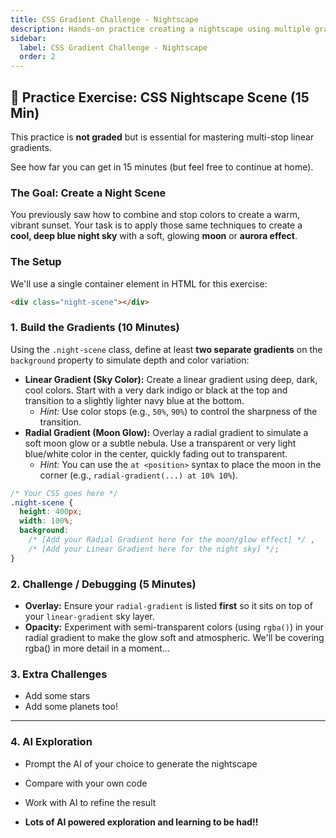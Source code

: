 ```yaml
---
title: CSS Gradient Challenge - Nightscape
description: Hands-on practice creating a nightscape using multiple gradients.
sidebar:
  label: CSS Gradient Challenge - Nightscape
  order: 2
---
```


## 🌃 Practice Exercise: CSS Nightscape Scene (15 Min)

This practice is **not graded** but is essential for mastering multi-stop linear gradients.

See how far you can get in 15 minutes (but feel free to continue at home).

### The Goal: Create a Night Scene

You previously saw how to combine and stop colors to create a warm, vibrant sunset. Your task is to apply those same techniques to create a **cool, deep blue night sky** with a soft, glowing **moon** or **aurora effect**.

### The Setup

We'll use a single container element in HTML for this exercise:

```html
<div class="night-scene"></div>
```

### 1\. Build the Gradients (10 Minutes)

Using the `.night-scene` class, define at least **two separate gradients** on the `background` property to simulate depth and color variation:

- **Linear Gradient (Sky Color):** Create a linear gradient using deep, dark, cool colors. Start with a very dark indigo or black at the top and transition to a slightly lighter navy blue at the bottom.
  - _Hint:_ Use color stops (e.g., `50%`, `90%`) to control the sharpness of the transition.
- **Radial Gradient (Moon Glow):** Overlay a radial gradient to simulate a soft moon glow or a subtle nebula. Use a transparent or very light blue/white color in the center, quickly fading out to transparent.
  - _Hint:_ You can use the `at <position>` syntax to place the moon in the corner (e.g., `radial-gradient(...) at 10% 10%`).

```css
/* Your CSS goes here */
.night-scene {
  height: 400px;
  width: 100%;
  background: 
    /* [Add your Radial Gradient here for the moon/glow effect] */ ,
    /* [Add your Linear Gradient here for the night sky] */;
}
```

### 2\. Challenge / Debugging (5 Minutes)

- **Overlay:** Ensure your `radial-gradient` is listed **first** so it sits on top of your `linear-gradient` sky layer.
- **Opacity:** Experiment with semi-transparent colors (using `rgba()`) in your radial gradient to make the glow soft and atmospheric. We'll be covering rgba() in more detail in a moment...

### 3\. Extra Challenges

- Add some stars
- Add some planets too!

---

### 4\. AI Exploration

- Prompt the AI of your choice to generate the nightscape
- Compare with your own code
- Work with AI to refine the result

- **Lots of AI powered exploration and learning to be had!!**
